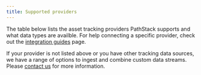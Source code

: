 ```yaml
---
title: Supported providers
---
```



<TestImage />

The table below lists the asset tracking providers PathStack supports and what data types are availble. For help connecting a specific provider, check out the [integration guides](/integration-guides) page.


<ProviderTable>
  <ProviderTableRow 
    img={'/images/telematics/brand-logo-verizon.png'} 
    name={'Verizon Connect REVEAL'}
    realTime={'available'}
    assetRegister={'available'}
    positions={'available'}
    trips={'available'}
    tripMilestones={'planned'}
    operatingEvents={'planned'}
    safetyEvents={'planned'}
  />
  <ProviderTableRow 
    img={'/images/telematics/brand-logo-verizon.png'} 
    name={'Verizon Connect Telogis'}
    realTime={'planned'}
    assetRegister={'available'}
    positions={'available'}
    trips={'available'}
    tripMilestones={'planned'}
    operatingEvents={'planned'}
    safetyEvents={'planned'}
  />  
  <ProviderTableRow 
    img={'/images/telematics/brand-logo-navman.png'} 
    name={'Teletrac Navman T360'}
    realTime={'available'}
    assetRegister={'available'}
    positions={'available'}
    trips={'available'}
    tripMilestones={'planned'}
    operatingEvents={'planned'}
    safetyEvents={'planned'}
  />  
  <ProviderTableRow 
    img={'/images/telematics/brand-logo-volvo.png'} 
    name={'Volvo Dynafleet'}
    realTime={'available'}
    assetRegister={'planned'}
    positions={'planned'}
    trips={'planned'}
    tripMilestones={'planned'}
    operatingEvents={'planned'}
    safetyEvents={'unavailable'}
  />    
  <ProviderTableRow 
    img={'/images/telematics/brand-logo-bestrane.png'} 
    name={'Bestrane'}
    realTime={'available'}
    assetRegister={'available'}
    positions={'available'}
    trips={'available'}
    tripMilestones={'planned'}
    operatingEvents={'planned'}
    safetyEvents={'planned'}
  />  
  <ProviderTableRow 
    img={'/images/telematics/brand-logo-blackbox.png'} 
    name={'Blackbox Incontrol'}
    realTime={'planned'}
    assetRegister={'available'}
    positions={'available'}
    trips={'available'}
    tripMilestones={'planned'}
    operatingEvents={'planned'}
    safetyEvents={'planned'}
  />    
  <ProviderTableRow 
    img={'/images/telematics/brand-logo-dm.png'} 
    name={'Digital Matter'}
    realTime={'planned'}
    assetRegister={'available'}
    positions={'available'}
    trips={'available'}
    tripMilestones={'planned'}
    operatingEvents={'planned'}
    safetyEvents={'planned'}
  />  
  <ProviderTableRow 
    img={'/images/telematics/brand-logo-fleetcomplete.png'} 
    name={'Fleet Complete'}
    realTime={'available'}
    assetRegister={'available'}
    positions={'available'}
    trips={'available'}
    tripMilestones={'planned'}
    operatingEvents={'planned'}
    safetyEvents={'planned'}
  />  
  <ProviderTableRow 
    img={'/images/telematics/brand-logo-fleetware.png'} 
    name={'Fleetware'}
    realTime={'planned'}
    assetRegister={'available'}
    positions={'available'}
    trips={'available'}
    tripMilestones={'planned'}
    operatingEvents={'planned'}
    safetyEvents={'planned'}
  />    
  <ProviderTableRow 
    img={'/images/telematics/brand-logo-futurefleet.png'} 
    name={'Future Fleet'}
    realTime={'available'}
    assetRegister={'available'}
    positions={'available'}
    trips={'available'}
    tripMilestones={'planned'}
    operatingEvents={'planned'}
    safetyEvents={'planned'}
  />  
  <ProviderTableRow 
    img={'/images/telematics/brand-logo-geoforce.png'} 
    name={'Geoforce'}
    realTime={'available'}
    assetRegister={'available'}
    positions={'available'}
    trips={'available'}
    tripMilestones={'planned'}
    operatingEvents={'planned'}
    safetyEvents={'planned'}
  />  
  <ProviderTableRow 
    img={'/images/telematics/brand-logo-geotab.png'} 
    name={'Geotab'}
    realTime={'available'}
    assetRegister={'available'}
    positions={'available'}
    trips={'available'}
    tripMilestones={'planned'}
    operatingEvents={'planned'}
    safetyEvents={'planned'}
  />
  <ProviderTableRow 
    img={'/images/telematics/brand-logo-intellifleet.png'} 
    name={'Intellifleet'}
    realTime={'available'}
    assetRegister={'available'}
    positions={'available'}
    trips={'available'}
    tripMilestones={'planned'}
    operatingEvents={'planned'}
    safetyEvents={'planned'}
  />
  <ProviderTableRow 
    img={'/images/telematics/brand-logo-linxio.png'} 
    name={'Linxio'}
    realTime={'available'}
    assetRegister={'available'}
    positions={'available'}
    trips={'available'}
    tripMilestones={'planned'}
    operatingEvents={'planned'}
    safetyEvents={'planned'}
  />
  <ProviderTableRow 
    img={'/images/telematics/brand-logo-mactrack.png'} 
    name={'MacTrack'}
    realTime={'available'}
    assetRegister={'available'}
    positions={'available'}
    trips={'available'}
    tripMilestones={'planned'}
    operatingEvents={'planned'}
    safetyEvents={'planned'}
  /> 
  <ProviderTableRow 
    img={'/images/telematics/brand-logo-mixt.png'} 
    name={'Mix Telematics'}
    realTime={'available'}
    assetRegister={'available'}
    positions={'available'}
    trips={'available'}
    tripMilestones={'planned'}
    operatingEvents={'planned'}
    safetyEvents={'planned'}
  />
  <ProviderTableRow 
    img={'/images/telematics/brand-logo-mtd.png'} 
    name={'MT Data'}
    realTime={'planned'}
    assetRegister={'available'}
    positions={'available'}
    trips={'available'}
    tripMilestones={'planned'}
    operatingEvents={'planned'}
    safetyEvents={'planned'}
  />
  <ProviderTableRow 
    img={'/images/telematics/brand-logo-procon.png'} 
    name={'Procon'}
    realTime={'planned'}
    assetRegister={'planned'}
    positions={'planned'}
    trips={'planned'}
    tripMilestones={'planned'}
    operatingEvents={'planned'}
    safetyEvents={'planned'}
  />
  <ProviderTableRow 
    img={'/images/telematics/brand-logo-radius.png'} 
    name={'Radius'}
    realTime={'available'}
    assetRegister={'available'}
    positions={'planned'}
    trips={'planned'}
    tripMilestones={'planned'}
    operatingEvents={'planned'}
    safetyEvents={'planned'}
  />
  <ProviderTableRow 
    img={'/images/telematics/brand-logo-rm.png'} 
    name={'Rand McNally (Fleetsu)'}
    realTime={'planned'}
    assetRegister={'available'}
    positions={'available'}
    trips={'available'}
    tripMilestones={'planned'}
    operatingEvents={'planned'}
    safetyEvents={'planned'}
  />
  <ProviderTableRow 
    img={'/images/telematics/brand-logo-scania.png'} 
    name={'Scania'}
    realTime={'planned'}
    assetRegister={'available'}
    positions={'planned'}
    trips={'planned'}
    tripMilestones={'planned'}
    operatingEvents={'planned'}
    safetyEvents={'planned'}
  />
  <ProviderTableRow 
    img={'/images/telematics/brand-logo-thefleetoffice.png'} 
    name={'The Fleet Office'}
    realTime={'planned'}
    assetRegister={'available'}
    positions={'available'}
    trips={'available'}
    tripMilestones={'planned'}
    operatingEvents={'planned'}
    safetyEvents={'planned'}
  />
  <ProviderTableRow 
    img={'/images/telematics/brand-logo-toyota.png'} 
    name={'Toyota Halo'}
    realTime={'planned'}
    assetRegister={'available'}
    positions={'available'}
    trips={'available'}
    tripMilestones={'planned'}
    operatingEvents={'planned'}
    safetyEvents={'planned'}
  />
  <ProviderTableRow 
    img={'/images/telematics/brand-logo-vdaq.png'} 
    name={'VDAQ'}
    realTime={'planned'}
    assetRegister={'available'}
    positions={'available'}
    trips={'available'}
    tripMilestones={'planned'}
    operatingEvents={'planned'}
    safetyEvents={'planned'}
  />
  <ProviderTableRow 
    img={'/images/telematics/brand-logo-webfleet.png'} 
    name={'Bridgestone Webfleet'}
    realTime={'planned'}
    assetRegister={'available'}
    positions={'available'}
    trips={'available'}
    tripMilestones={'planned'}
    operatingEvents={'planned'}
    safetyEvents={'planned'}
  />
  <ProviderTableRow 
    img={'/images/telematics/brand-logo-wialon.png'} 
    name={'Wialon'}
    realTime={'planned'}
    assetRegister={'available'}
    positions={'available'}
    trips={'available'}
    tripMilestones={'planned'}
    operatingEvents={'planned'}
    safetyEvents={'planned'}
  />              
</ProviderTable>

<Tip>If your provider is not listed above or you have other tracking data sources, we have a range of options to ingest and combine custom data streams. Please [contact us](/legal/contact-information) for more information.</Tip>